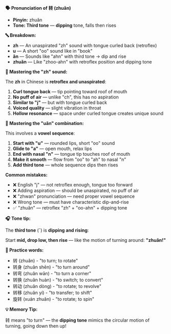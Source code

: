 **🗣️ Pronunciation of 转 (zhuǎn)**

- **Pinyin:** zhuǎn
- **Tone: Third tone** — **dipping** tone, falls then rises

**🔤 Breakdown:**

- **zh** — An unaspirated "zh" sound with tongue curled back (retroflex)
- **u** — A short "oo" sound like in "book"
- **ǎn** — Sounds like "ahn" with third tone → dip and rise
- **zhuǎn** — Like "zhoo-ahn" with retroflex position and dipping tone

**🎯 Mastering the "zh" sound:**

The **zh** in Chinese is **retroflex and unaspirated**:

1. **Curl tongue back** — tip pointing toward roof of mouth
2. **No puff of air** — unlike "ch", this has no aspiration
3. **Similar to "j"** — but with tongue curled back
4. **Voiced quality** — slight vibration in throat
5. **Hollow resonance** — space under curled tongue creates unique sound

**🎯 Mastering the "uǎn" combination:**

This involves a **vowel sequence**:

1. **Start with "u"** — rounded lips, short "oo" sound
2. **Glide to "a"** — open mouth, relax lips
3. **End with nasal "n"** — tongue tip touches roof of mouth
4. **Make it smooth** — flow from "oo" to "ah" to nasal "n"
5. **Add third tone** — whole sequence dips then rises

**Common mistakes:**

- ❌ English "j" — not retroflex enough, tongue too forward
- ❌ Adding aspiration — should be unaspirated, no puff of air
- ❌ "zhwan" pronunciation — need proper vowel sequence
- ❌ Wrong tone — must have characteristic dip-and-rise
- ✅ "zhuǎn" — retroflex "zh" + "oo-ahn" + dipping tone

**🎧 Tone tip:**

The **third tone** (ˇ) is **dipping and rising**:

Start **mid, drop low, then rise** — like the motion of turning around: **"zhuǎn!"**

**📝 Practice words:**

- 转 (zhuǎn) - "to turn; to rotate"
- 转身 (zhuǎn shēn) - "to turn around"
- 转弯 (zhuǎn wān) - "to turn a corner"
- 转换 (zhuǎn huàn) - "to switch; to convert"
- 转动 (zhuǎn dòng) - "to rotate; to revolve"
- 转移 (zhuǎn yí) - "to transfer; to shift"
- 旋转 (xuán zhuǎn) - "to rotate; to spin"

**💡 Memory Tip:**

转 means "to turn" — the **dipping tone** mimics the circular motion of turning, going down then up!
